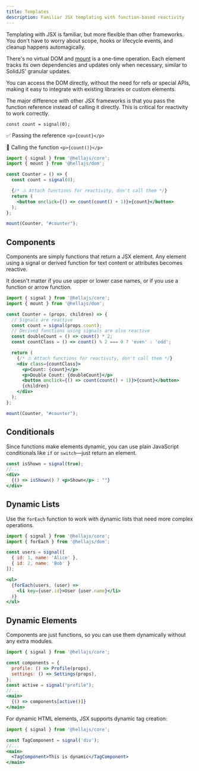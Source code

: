 ```yaml
---
title: Templates
description: Familiar JSX templating with function-based reactivity
---
```



Templating with JSX is familiar, but more flexible than other frameworks. You don't have to worry about scope, hooks or lifecycle events, and cleanup happens automagically.

There's no virtual DOM and [mount](/packages/dom/mount) is a one-time operation. Each element tracks its own dependencies and updates only when necessary, similar to SolidJS' granular updates.

You can access the DOM directly, without the need for refs or special APIs, making it easy to integrate with existing libraries or custom elements.

<Aside type="danger" title="Reactive Bindings">
The major difference with other JSX frameworks is that you pass the function reference instead of calling it directly. This is critical for reactivity to work correctly.

`const count = signal(0);`

✅ Passing the reference `<p>{count}</p>`

🚫 Calling the function `<p>{count()}</p>` 
</Aside>

```jsx
import { signal } from '@hellajs/core';
import { mount } from '@hellajs/dom';

const Counter = () => {
  const count = signal(0);

  {/* ⚠️ Attach functions for reactivity, don't call them */}
  return (
    <button onclick={() => count(count() + 1)}>{count}</button>
  );
};

mount(Counter, "#counter");
```

## Components

Components are simply functions that return a JSX element. Any element using a signal or derived function for text content or attributes becomes reactive.

It doesn't matter if you use upper or lower case names, or if you use a function or arrow function.

```jsx
import { signal } from '@hellajs/core';
import { mount } from '@hellajs/dom';

const Counter = (props, children) => {
  // Signals are reactive
  const count = signal(props.count);
  // Derived functions using signals are also reactive
  const doubleCount = () => count() * 2;
  const countClass = () => count() % 2 === 0 ? 'even' : 'odd';

  return (
    {/* ⚠️ Attach functions for reactivity, don't call them */}
    <div class={countClass}>
      <p>Count: {count}</p>
      <p>Double Count: {doubleCount}</p>
      <button onclick={() => count(count() + 1)}>{count}</button>
      {children}
    </div>
  );
};

mount(Counter, "#counter");
```

## Conditionals

Since functions make elements dynamic, you can use plain JavaScript conditionals like `if` or `switch`—just return an element. 

```jsx
const isShown = signal(true);
//...
<div>
  {() => isShown() ? <p>Shown</p> : ""}
</div>
```

## Dynamic Lists

Use the `forEach` function to work with dynamic lists that need more complex operations.

```jsx
import { signal } from '@hellajs/core';
import { forEach } from '@hellajs/dom';

const users = signal([
  { id: 1, name: 'Alice' },
  { id: 2, name: 'Bob' }
]);

<ul>
  {forEach(users, (user) =>
    <li key={user.id}>User {user.name}</li>
  )}
</ul>
```

## Dynamic Elements

Components are just functions, so you can use them dynamically without any extra modules.

```jsx
import { signal } from '@hellajs/core';

const components = {
  profile: () => Profile(props),
  settings: () => Settings(props),
};
const active = signal("profile");
//...
<main>
  {() => components[active()]}
</main>
```

For dynamic HTML elements, JSX supports dynamic tag creation:

```jsx
import { signal } from '@hellajs/core';

const TagComponent = signal('div');
//...
<main>
  <TagComponent>This is dynamic</TagComponent>
</main>
```